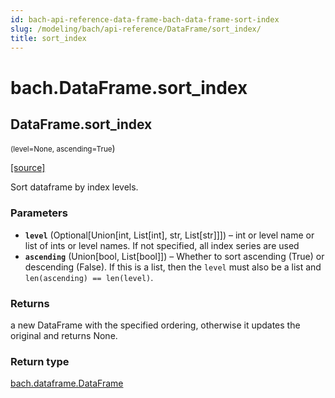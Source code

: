 ```yaml
---
id: bach-api-reference-data-frame-bach-data-frame-sort-index
slug: /modeling/bach/api-reference/DataFrame/sort_index/
title: sort_index
---
```


# bach.DataFrame.sort_index

<div className="method">

## <span className="additional-name">DataFrame.</span><span className="name">sort_index</span>

<small className="parameter-list">(<span className="parameter" id="level">level=None</span>, <span className="parameter" id="ascending">ascending=True</span></small>)


&#8203;<span className="view-source">[[source]](https://github.com/objectiv/objectiv-analytics/blob/main/bach/bach/dataframe.py)</span>

<div className="content">

Sort dataframe by index levels.


### Parameters

* **`level`** (Optional[Union[int, List[int], str, List[str]]]) – int or level name or list of ints or level names.
If not specified, all index series are used
* **`ascending`** (Union[bool, List[bool]]) – Whether to sort ascending (True) or descending (False). If this is a list, then the
`level` must also be a list and `len(ascending) == len(level)`.



### Returns

a new DataFrame with the specified ordering,
otherwise it updates the original and returns None.



### Return type

[bach.dataframe.DataFrame](/modeling/bach/api-reference/DataFrame/bach.DataFrame.mdx)



</div>


</div>
